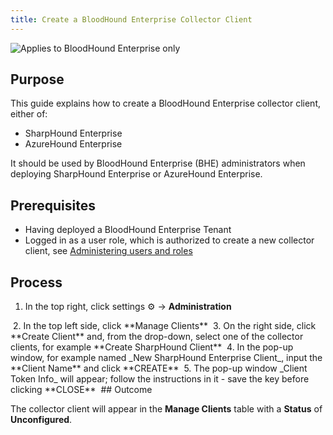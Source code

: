 ```yaml
---
title: Create a BloodHound Enterprise Collector Client
---
```


<img noZoom src="/assets/enterprise-edition-pill-tag.svg" alt="Applies to BloodHound Enterprise only"/>

## Purpose

This guide explains how to create a BloodHound Enterprise collector client, either of:

* SharpHound Enterprise
* AzureHound Enterprise

It should be used by BloodHound Enterprise (BHE) administrators when deploying SharpHound Enterprise or AzureHound Enterprise.

## Prerequisites

* Having deployed a BloodHound Enterprise Tenant
* Logged in as a user role, which is authorized to create a new collector client, see [Administering users and roles](https://github.com/SpecterOps/bloodhound-docs/blob/main//manage-bloodhound/auth/users-and-roles)

## Process

1.  In the top right, click settings ⚙️ → **Administration**
<Frame>
  <img src="/assets/image-69.png" alt=""/>
</Frame>
2.  In the top left side, click **Manage Clients**
<Frame>
  <img src="/assets/image-70.png" alt=""/>
</Frame>
3.  On the right side, click **Create Client** and, from the drop-down, select one of the collector clients, for example **Create SharpHound Client**
<Frame>
  <img src="/assets/image-71.png" alt=""/>
</Frame>
4.  In the pop-up window, for example named _New SharpHound Enterprise Client_, input the **Client Name** and click **CREATE**
<Frame>
  <img src="/assets/image-72.png" alt=""/>
</Frame>
5.  The pop-up window _Client Token Info_ will appear; follow the instructions in it - save the key before clicking **CLOSE**
<Frame>
  <img src="/assets/image-73.png" alt=""/>
</Frame>
## Outcome

The collector client will appear in the **Manage Clients** table with a **Status** of **Unconfigured**.

<Frame>
  <img src="/assets/image-74.png" alt=""/>
</Frame>
